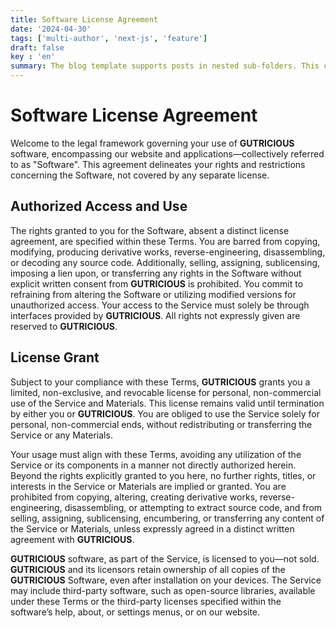 ```yaml
---
title: Software License Agreement 
date: '2024-04-30'
tags: ['multi-author', 'next-js', 'feature']
draft: false
key : 'en'
summary: The blog template supports posts in nested sub-folders. This can be used to group posts of similar content e.g. a multi-part course.
---
```



# Software License Agreement

Welcome to the legal framework governing your use of **GUTRICIOUS** software, encompassing our website and applications—collectively referred to as "Software". This agreement delineates your rights and restrictions concerning the Software, not covered by any separate license.

## Authorized Access and Use

The rights granted to you for the Software, absent a distinct license agreement, are specified within these Terms. You are barred from copying, modifying, producing derivative works, reverse-engineering, disassembling, or decoding any source code. Additionally, selling, assigning, sublicensing, imposing a lien upon, or transferring any rights in the Software without explicit written consent from **GUTRICIOUS** is prohibited. You commit to refraining from altering the Software or utilizing modified versions for unauthorized access. Your access to the Service must solely be through interfaces provided by **GUTRICIOUS**. All rights not expressly given are reserved to **GUTRICIOUS**.

## License Grant

Subject to your compliance with these Terms, **GUTRICIOUS** grants you a limited, non-exclusive, and revocable license for personal, non-commercial use of the Service and Materials. This license remains valid until termination by either you or **GUTRICIOUS**. You are obliged to use the Service solely for personal, non-commercial ends, without redistributing or transferring the Service or any Materials.

Your usage must align with these Terms, avoiding any utilization of the Service or its components in a manner not directly authorized herein. Beyond the rights explicitly granted to you here, no further rights, titles, or interests in the Service or Materials are implied or granted. You are prohibited from copying, altering, creating derivative works, reverse-engineering, disassembling, or attempting to extract source code, and from selling, assigning, sublicensing, encumbering, or transferring any content of the Service or Materials, unless expressly agreed in a distinct written agreement with **GUTRICIOUS**.

**GUTRICIOUS** software, as part of the Service, is licensed to you—not sold. **GUTRICIOUS** and its licensors retain ownership of all copies of the **GUTRICIOUS** Software, even after installation on your devices. The Service may include third-party software, such as open-source libraries, available under these Terms or the third-party licenses specified within the software’s help, about, or settings menus, or on our website.